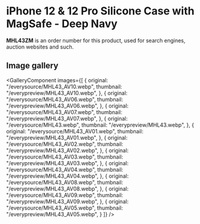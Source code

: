 
# iPhone 12 & 12 Pro Silicone Case with MagSafe - Deep Navy

<Callout type='info' emoji='👉🏻'>**MHL43ZM** is an order number for this product, used for search engines, auction websites and such.</Callout>

## Image gallery

<GalleryComponent
    images={[
      {
        original: "/everysource/MHL43_AV10.webp",
        thumbnail: "/everypreview/MHL43_AV10.webp",
      },
      {
        original: "/everysource/MHL43_AV06.webp",
        thumbnail: "/everypreview/MHL43_AV06.webp",
      },
      {
        original: "/everysource/MHL43_AV07.webp",
        thumbnail: "/everypreview/MHL43_AV07.webp",
      },
      {
        original: "/everysource/MHL43.webp",
        thumbnail: "/everypreview/MHL43.webp",
      },
      {
        original: "/everysource/MHL43_AV01.webp",
        thumbnail: "/everypreview/MHL43_AV01.webp",
      },
      {
        original: "/everysource/MHL43_AV02.webp",
        thumbnail: "/everypreview/MHL43_AV02.webp",
      },
      {
        original: "/everysource/MHL43_AV03.webp",
        thumbnail: "/everypreview/MHL43_AV03.webp",
      },
      {
        original: "/everysource/MHL43_AV04.webp",
        thumbnail: "/everypreview/MHL43_AV04.webp",
      },
      {
        original: "/everysource/MHL43_AV08.webp",
        thumbnail: "/everypreview/MHL43_AV08.webp",
      },
      {
        original: "/everysource/MHL43_AV09.webp",
        thumbnail: "/everypreview/MHL43_AV09.webp",
      },
      {
        original: "/everysource/MHL43_AV05.webp",
        thumbnail: "/everypreview/MHL43_AV05.webp",
      }
    ]}
  />
